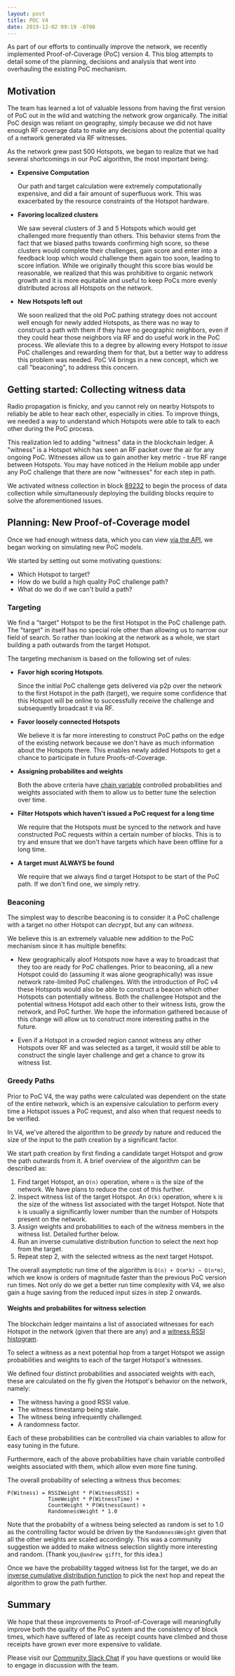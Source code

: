 ```yaml
---
layout: post
title: POC V4
date: 2019-12-02 09:19 -0700
---
```


As part of our efforts to continually improve the network, we recently implemented Proof-of-Coverage
(PoC) version 4. This blog attempts to detail some of the planning, decisions and analysis that went
into overhauling the existing PoC mechanism.

## Motivation

The team has learned a lot of valuable lessons from having the first version of PoC out in the wild
and watching the network grow organically. The initial PoC design was reliant on geography, simply
because we did not have enough RF coverage data to make any decisions about the potential quality of
a network generated via RF witnesses.

As the network grew past 500 Hotspots, we began to realize that we had several shortcomings in our
PoC algorithm, the most important being:

- **Expensive Computation**

  Our path and target calculation were extremely computationally expensive, and did a fair amount of
  superfluous work. This was exacerbated by the resource constraints of the Hotspot hardware.

- **Favoring localized clusters**

  We saw several clusters of 3 and 5 Hotspots which would get challenged more frequently than
  others. This behavior stems from the fact that we biased paths towards confirming high score, so
  these clusters would complete their challenges, gain score and enter into a feedback loop which
  would challenge them again too soon, leading to score inflation. While we originally thought this
  score bias would be reasonable, we realized that this was prohibitive to organic network growth
  and it is more equitable and useful to keep PoCs more evenly distributed across all Hotspots on
  the network.

- **New Hotspots left out**

  We soon realized that the old PoC pathing strategy does not account well enough for newly added
  Hotspots, as there was no way to construct a path with them if they have no geographic neighbors,
  even if they could hear those neighbors via RF and do useful work in the PoC process. We alleviate
  this to a degree by allowing every Hotspot to _issue_ PoC challenges and rewarding them for that,
  but a better way to address this problem was needed. PoC V4 brings in a new concept, which we call
  "beaconing", to address this concern.

## Getting started: Collecting witness data

Radio propagation is finicky, and you cannot rely on nearby Hotspots to reliably be able to hear
each other, especially in cities. To improve things, we needed a way to understand which Hotspots
were able to talk to each other during the PoC process.

This realization led to adding "witness" data in the blockchain ledger. A "witness" is a Hotspot
which has seen an RF packet over the air for any ongoing PoC. Witnesses allow us to gain another key
metric - true RF range between Hotspots. You may have noticed in the Helium mobile app under any PoC
challenge that there are now "witnesses" for each step in path.

We activated witness collection in block
[89232](https://github.com/helium/miner/blob/master/audit/var-8.md) to begin the process of data
collection while simultaneously deploying the building blocks require to solve the aforementioned
issues.

## Planning: New Proof-of-Coverage model

Once we had enough witness data, which you can view
[via the API](https://explorer.helium.foundation/api/witnesses/115JucmPFDKUwvE4fkHR6GyQsttSUMi11KYme6pRcRTVXTqE7ww),
we began working on simulating new PoC models.

We started by setting out some motivating questions:

- Which Hotspot to target?
- How do we build a high quality PoC challenge path?
- What do we do if we can't build a path?

### Targeting

We find a "target" Hotspot to be the first Hotspot in the PoC challenge path. The "target" in itself
has no special role other than allowing us to narrow our field of search. So rather than looking at
the network as a whole, we start building a path outwards from the target Hotspot.

The targeting mechanism is based on the following set of rules:

- **Favor high scoring Hotspots**.

  Since the initial PoC challenge gets delivered via p2p over the network to the first Hotspot in
  the path (target), we require some confidence that this Hotspot will be online to successfully
  receive the challenge and subsequently broadcast it via RF.

- **Favor loosely connected Hotspots**

  We believe it is far more interesting to construct PoC paths on the edge of the existing network
  because we don't have as much information about the Hotspots there. This enables newly added
  Hotspots to get a chance to participate in future Proofs-of-Coverage.

- **Assigning probabilites and weights**

  Both the above criteria have
  [chain variable](https://developer.helium.com/blockchain/blockchain-primitives#chain-variables)
  controlled probabilities and weights associated with them to allow us to better tune the selection
  over time.

- **Filter Hotspots which haven't issued a PoC request for a long time**

  We require that the Hotspots must be synced to the network and have constructed PoC requests
  within a certain number of blocks. This is to try and ensure that we don't have targets which have
  been offline for a long time.

- **A target must ALWAYS be found**

  We require that we always find _a_ target Hotspot to be start of the PoC path. If we don't find
  one, we simply retry.

### Beaconing

The simplest way to describe beaconing is to consider it a PoC challenge with a target no other
Hotspot can _decrypt_, but any can _witness_.

We believe this is an extremely valuable new addition to the PoC mechanism since it has multiple
benefits:

- New geographically aloof Hotspots now have a way to broadcast that they too are ready for PoC
  challenges. Prior to beaconing, all a new Hotspot could do (assuming it was alone geographically)
  was issue network rate-limited PoC challenges. With the introduction of PoC v4 these Hotspots
  would also be able to construct a beacon which other Hotspots can potentially witness. Both the
  challengee Hotspot and the potential witness Hotspot add each other to their witness lists, grow
  the network, and PoC further. We hope the information gathered because of this change will allow
  us to construct more interesting paths in the future.

- Even if a Hotspot in a crowded region cannot witness any other Hotspots over RF and was selected
  as a target, it would still be able to construct the single layer challenge and get a chance to
  grow its witness list.

### Greedy Paths

Prior to PoC V4, the way paths were calculated was dependent on the state of the entire network,
which is an expensive calculation to perform every time a Hotspot issues a PoC request, and also
when that request needs to be verified.

In V4, we've altered the algorithm to be _greedy_ by nature and reduced the size of the input to the
path creation by a significant factor.

We start path creation by first finding a candidate target Hotspot and grow the path outwards from
it. A brief overview of the algorithm can be described as:

1. Find target Hotspot, an `O(n)` operation, where `n` is the size of the network. We have plans to
   reduce the cost of this further.
2. Inspect witness list of the target Hotspot. An `O(k)` operation, where `k` is the size of the
   witness list associated with the target Hotspot. Note that `k` is usually a significantly lower
   number than the number of Hotspots present on the network.
3. Assign weights and probabilities to each of the witness members in the witness list. Detailed
   further below.
4. Run an inverse cumulative distribution function to select the next hop from the target.
5. Repeat step 2, with the selected witness as the next target Hotspot.

The overall asymptotic run time of the algorithm is `O(n) + O(m*k) ~ O(n*m)`, which we know is
orders of magnitude faster than the previous PoC version run times. Not only do we get a better run
time complexity with V4, we also gain a huge saving from the reduced input sizes in step 2 onwards.

#### Weights and probabilites for witness selection

The blockchain ledger maintains a list of associated witnesses for each Hotspot in the network
(given that there are any) and a
[witness RSSI histogram](https://explorer.helium.foundation/api/witnesses/11bVX2ViJ3yPAgnhGhBhrNtAvDYQLA1K1PucdNz6pQfVe7NUUk8).

To select a witness as a next potential hop from a target Hotspot we assign probabilities and
weights to each of the target Hotspot's witnesses.

We defined four distinct probabilities and associated weights with each, these are calculated on the
fly given the Hotspot's behavior on the network, namely:

- The witness having a good RSSI value.
- The witness timestamp being stale.
- The witness being infrequently challenged.
- A randomness factor.

Each of these probabilities can be controlled via chain variables to allow for easy tuning in the
future.

Furthermore, each of the above probabilities have chain variable controlled weights associated with
them, which allow even more fine tuning.

The overall probability of selecting a witness thus becomes:

```
P(Witness) = RSSIWeight * P(WitnessRSSI) +
             TimeWeight * P(WitnessTime) +
             CountWeight * P(WitnessCount) +
             RandomnessWeight * 1.0
```

Note that the probabilty of a witness being selected as random is set to 1.0 as the controlling
factor would be driven by the `RandomnessWeight` given that all the other weights are scaled
accordingly. This was a community suggestion we added to make witness selection slightly more
interesting and random. (Thank you,`@andrew gifft`, for this idea.)

Once we have the probability tagged witness list for the target, we do an
[inverse cumulative distribution function](https://en.wikipedia.org/wiki/Cumulative_distribution_function)
to pick the next hop and repeat the algorithm to grow the path further.

## Summary

We hope that these improvements to Proof-of-Coverage will meaningfully improve both the quality of
the PoC system and the consistency of block times, which have suffered of late as receipt counts
have climbed and those receipts have grown ever more expensive to validate.

Please visit our [Community Slack Chat](http://chat.helium.com/) if you have questions or would like
to engage in discussion with the team.
